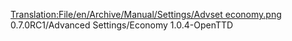 [[Translation:File/en/Archive/Manual/Settings/Advset economy.png]]
0.7.0RC1/Advanced Settings/Economy
1.0.4-OpenTTD
